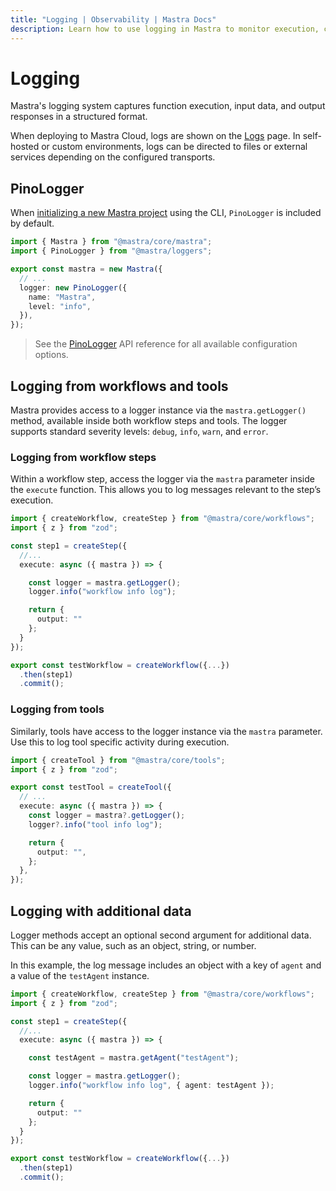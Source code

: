 ```yaml
---
title: "Logging | Observability | Mastra Docs"
description: Learn how to use logging in Mastra to monitor execution, capture application behavior, and improve the accuracy of AI applications.
---
```


# Logging

Mastra's logging system captures function execution, input data, and output responses in a structured format.

When deploying to Mastra Cloud, logs are shown on the [Logs](../mastra-cloud/observability) page. In self-hosted or custom environments, logs can be directed to files or external services depending on the configured transports.

## PinoLogger

When [initializing a new Mastra project](../getting-started/installation) using the CLI, `PinoLogger` is included by default.

```typescript title="src/mastra/index.ts" showLineNumbers copy
import { Mastra } from "@mastra/core/mastra";
import { PinoLogger } from "@mastra/loggers";

export const mastra = new Mastra({
  // ...
  logger: new PinoLogger({
    name: "Mastra",
    level: "info",
  }),
});
```

> See the [PinoLogger](/reference/observability/logging/pino-logger) API reference for all available configuration options.

## Logging from workflows and tools

Mastra provides access to a logger instance via the `mastra.getLogger()` method, available inside both workflow steps and tools. The logger supports standard severity levels: `debug`, `info`, `warn`, and `error`.

### Logging from workflow steps

Within a workflow step, access the logger via the `mastra` parameter inside the `execute` function. This allows you to log messages relevant to the step’s execution.

```typescript {8-9} title="src/mastra/workflows/test-workflow.ts" showLineNumbers copy
import { createWorkflow, createStep } from "@mastra/core/workflows";
import { z } from "zod";

const step1 = createStep({
  //...
  execute: async ({ mastra }) => {

    const logger = mastra.getLogger();
    logger.info("workflow info log");

    return {
      output: ""
    };
  }
});

export const testWorkflow = createWorkflow({...})
  .then(step1)
  .commit();
```

### Logging from tools

Similarly, tools have access to the logger instance via the `mastra` parameter. Use this to log tool specific activity during execution.

```typescript {8-9} title="src/mastra/tools/test-tool.ts" showLineNumbers copy
import { createTool } from "@mastra/core/tools";
import { z } from "zod";

export const testTool = createTool({
  // ...
  execute: async ({ mastra }) => {
    const logger = mastra?.getLogger();
    logger?.info("tool info log");

    return {
      output: "",
    };
  },
});
```

## Logging with additional data

Logger methods accept an optional second argument for additional data. This can be any value, such as an object, string, or number.

In this example, the log message includes an object with a key of `agent` and a value of the `testAgent` instance.

```typescript {11} title="src/mastra/workflows/test-workflow.ts" showLineNumbers copy
import { createWorkflow, createStep } from "@mastra/core/workflows";
import { z } from "zod";

const step1 = createStep({
  //...
  execute: async ({ mastra }) => {

    const testAgent = mastra.getAgent("testAgent");

    const logger = mastra.getLogger();
    logger.info("workflow info log", { agent: testAgent });

    return {
      output: ""
    };
  }
});

export const testWorkflow = createWorkflow({...})
  .then(step1)
  .commit();
```
